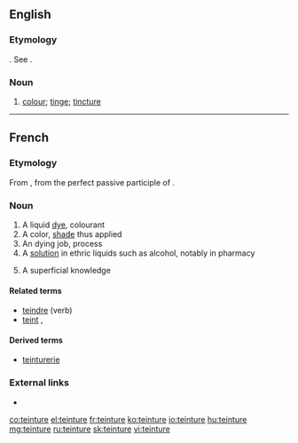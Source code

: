 ==English==

===Etymology===
{{etyl|fr|en}}. See {{term|tincture}}.

===Noun===
{{en-noun}}

# {{context|obsolete|lang=en}} [[colour]]; [[tinge]]; [[tincture]]
#: {{rfquotek|Holland}}

{{Webster 1913}}

----

==French==

===Etymology===
From {{etyl|la|fr}} {{m|la|tinctūra}}, from {{m|la|tinctus}} the perfect passive participle of {{m|la|tingō}}.

===Noun===
{{fr-noun|f}}

# A liquid [[dye]], colourant
# A color, [[shade]] thus applied
# An dying job, process
# A [[solution]] in ethric liquids such as alcohol, notably in pharmacy
# {{context|figuratively|lang=fr}} A superficial knowledge

====Related terms====
* [[teindre]] (verb)
* [[teint]] {{g|m}}, {{l|fr|teinte}} {{g|f}}

====Derived terms====
* [[teinturerie]]

===External links===
* {{R:TLFi}}

[[co:teinture]]
[[el:teinture]]
[[fr:teinture]]
[[ko:teinture]]
[[io:teinture]]
[[hu:teinture]]
[[mg:teinture]]
[[ru:teinture]]
[[sk:teinture]]
[[vi:teinture]]